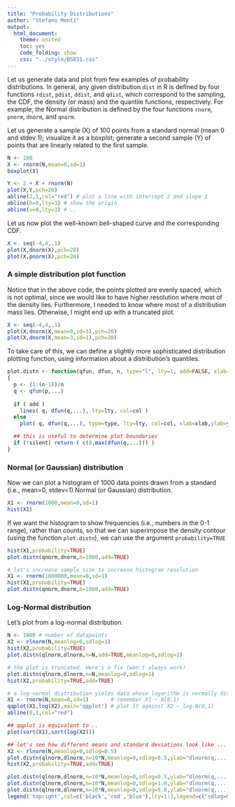 ```yaml
---
title: "Probability Distributions"
author: "Stefano Monti"
output:
  html_document:
    theme: united
    toc: yes
    code_folding: show
    css: "../style/BS831.css" 
---
```


Let us generate data and plot from few examples of probability
distributions. In general, any given distribution `dist` in R is
defined by four functions `rdist`, `pdist`, `ddist`, and `qdist`,
which correspond to the sampling, the CDF, the density (or mass) and
the quantile functions, respectively. For example, the Normal
distribution is defined by the four functions `rnorm`, `pnorm`,
`dnorm`, and `qnorm`.

Let us generate a sample (X) of 100 points from a standard normal
(mean 0 and stdev 1); visualize it as a boxplot; generate a second
sample (Y) of points that are linearly related to the first sample.

```r
N <- 100 
X <- rnorm(N,mean=0,sd=1)
boxplot(X)

Y <- 2 + X + rnorm(N)
plot(X,Y,pch=20)
abline(2,1,col="red") # plot a line with intercept 2 and slope 1
abline(h=0,lty=3) # show the origin
abline(v=0,lty=3) # ..
```

Let us now plot the well-known bell-shaped curve and the corresponding CDF.

```r
X <- seq(-4,4,.1)
plot(X,dnorm(X),pch=20)
plot(X,pnorm(X),pch=20)
```

### A simple distribution plot function

Notice that in the above code, the points plotted are evenly spaced,
which is not optimal, since we would like to have higher resolution
where most of the density lies. Furthermore, I needed to know where
most of a distribution mass lies. Otherwise, I might end up with a
truncated plot.

```r
X <- seq(-4,4,.1)
plot(X,dnorm(X,mean=0,sd=3),pch=20)
plot(X,dnorm(X,mean=3,sd=1),pch=20)
```

To take care of this, we can define a slightly more sophisticated
distribution plotting function, using information about a
distribution's quantiles.

```r
plot.distn <- function(qfun, dfun, n, type="l", lty=1, add=FALSE, xlab=NULL, ylab=NULL, main=NULL, col="black", silent=TRUE, ...)
{
  p <- (1:(n-1))/n
  q <- qfun(p,...)
  
  if ( add )
    lines( q, dfun(q,...), lty=lty, col=col )
  else
    plot( q, dfun(q,...), type=type, lty=lty, col=col, xlab=xlab,ylab=ylab,main=main )

  ## this is useful to determine plot boundaries
  if (!silent) return ( c(0,max(dfun(q,...))) )
}
```

### Normal (or Gaussian) distribution

Now we can plot a histogram of 1000 data points drawn from a standard
(i.e., mean=0, stdev=1) Normal (or Gaussian) distribution.

```r
X1 <- rnorm(1000,mean=0,sd=1) 
hist(X1)
```

If we want the histogram to show frequencies (i.e., numbers in the 0-1
range), rather than counts, so that we can superimpose the density
contour (using the function `plot.distn`), we can use the argument
`probability=TRUE`

```r
hist(X1,probability=TRUE)
plot.distn(qnorm,dnorm,n=1000,add=TRUE)

# let's increase sample size to increase histogram resolution
X1 <- rnorm(1000000,mean=0,sd=1) 
hist(X1,probability=TRUE)
plot.distn(qnorm,dnorm,n=1000,add=TRUE)
```

### Log-Normal distribution
Let's plot from a log-normal distribution.

```r
N <- 1000 # number of datapoints
X2 <- rlnorm(N,meanlog=0,sdlog=1)
hist(X2,probability=TRUE)
plot.distn(qlnorm,dlnorm,n=N,add=TRUE,meanlog=0,sdlog=1)

# the plot is truncated. Here's a fix (won't always work)
plot.distn(qlnorm,dlnorm,n=N,meanlog=0,sdlog=1)
hist(X2,probability=TRUE,add=TRUE)

# a log-normal distribution yields data whose logarithm is normally distributed
X1 <- rnorm(N,mean=0,sd=1)       # remember X1 ~ N(0,1)
qqplot(X1,log(X2),main='qqplot') # plot it against X2 ~ log-N(0,1)
abline(0,1,col="red")

## qqplot is equivalent to ..
plot(sort(X1),sort(log(X2)))

## let's see how different means and standard deviations look like ...
X2 <- rlnorm(N,meanlog=0,sdlog=0.5)
plot.distn(qlnorm,dlnorm,n=10*N,meanlog=0,sdlog=0.5,ylab="dlnorm(q,...)")
hist(X2,probability=TRUE,add=TRUE)

plot.distn(qlnorm,dlnorm,n=10*N,meanlog=0,sdlog=0.5,ylab="dlnorm(q,...)")
plot.distn(qlnorm,dlnorm,n=10*N,meanlog=0,sdlog=1.0,ylab="dlnorm(q,...)",add=TRUE, col='red',lty=2)
plot.distn(qlnorm,dlnorm,n=10*N,meanlog=0,sdlog=5.0,ylab="dlnorm(q,...)",add=TRUE, col='blue',lty=3)
legend('topright',col=c('black','red','blue'),lty=1:3,legend=c("sdlog=0.5","sdlog=1.0","sdlog=5.0"))
```

